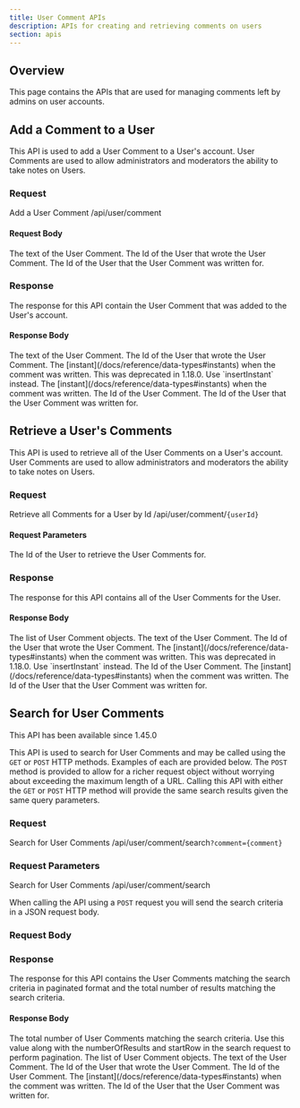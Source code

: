 ```yaml
---
title: User Comment APIs
description: APIs for creating and retrieving comments on users
section: apis
---
```


## Overview

This page contains the APIs that are used for managing comments left by admins on user accounts.

## Add a Comment to a User

This API is used to add a User Comment to a User's account. User Comments are used to allow administrators and moderators the ability to take notes on Users.

### Request

<APIAuthentication icon="lock">Add a User Comment</APIAuthentication>
<APIURI method="POST">/api/user/comment</APIURI>

<XFusionauthTenantIdHeaderScopedOperation />

#### Request Body

<APIBlock>
  <APIField name="userComment.comment" type="String" required>
    The text of the User Comment.
  </APIField>
  <APIField name="userComment.commenterId" type="UUID" required>
    The Id of the User that wrote the User Comment.
  </APIField>
  <APIField name="userComment.userId" type="UUID" required>
    The Id of the User that the User Comment was written for.
  </APIField>
</APIBlock>

<JSON title="Example Request JSON" src="user-comments/request.json" />

### Response

The response for this API contain the User Comment that was added to the User's account.

<StandardPostResponseCodes />

#### Response Body

<APIBlock>
  <APIField name="userComment.comment" type="String">
    The text of the User Comment.
  </APIField>
  <APIField name="userComment.commenterId" type="UUID">
    The Id of the User that wrote the User Comment.
  </APIField>
  <APIField name="userComment.createInstant" type="Long" deprecated>
    The [instant](/docs/reference/data-types#instants) when the comment was written. This was deprecated in 1.18.0. Use `insertInstant` instead.
  </APIField>
  <APIField name="userComment.insertInstant" type="Long">
    The [instant](/docs/reference/data-types#instants) when the comment was written.
  </APIField>
  <APIField name="userComment.id" type="UUID">
    The Id of the User Comment.
  </APIField>
  <APIField name="userComment.userId" type="UUID">
    The Id of the User that the User Comment was written for.
  </APIField>
</APIBlock>

<JSON title="Example Response JSON" src="user-comments/response.json" />


## Retrieve a User's Comments

This API is used to retrieve all of the User Comments on a User's account. User Comments are used to allow administrators and moderators the ability to take notes on Users.

### Request

<APIAuthentication icon="lock">Retrieve all Comments for a User by Id</APIAuthentication>
<APIURI method="GET">/api/user/comment/`{userId}`</APIURI>

<XFusionauthTenantIdHeaderScopedOperation />

#### Request Parameters

<APIBlock>
  <APIField name="userId" type="UUID" required>
    The Id of the User to retrieve the User Comments for.
  </APIField>
</APIBlock>


### Response

The response for this API contains all of the User Comments for the User.

<StandardGetResponseCodes />

#### Response Body

<APIBlock>
  <APIField name="userComments" type="Array">
    The list of User Comment objects.
  </APIField>
  <APIField name="userComments[x].comment" type="String">
    The text of the User Comment.
  </APIField>
  <APIField name="userComments[x].commenterId" type="UUID">
    The Id of the User that wrote the User Comment.
  </APIField>
  <APIField name="userComments[x].createInstant" type="Long" deprecated>
    The [instant](/docs/reference/data-types#instants) when the comment was written. This was deprecated in 1.18.0. Use `insertInstant` instead.
  </APIField>
  <APIField name="userComments[x].id" type="UUID">
    The Id of the User Comment.
  </APIField>
  <APIField name="userComments[x].insertInstant" type="Long">
    The [instant](/docs/reference/data-types#instants) when the comment was written.
  </APIField>
  <APIField name="userComments[x].userId" type="UUID">
    The Id of the User that the User Comment was written for.
  </APIField>
</APIBlock>

<JSON title="Example Response JSON" src="user-comments/responses.json" />

## Search for User Comments

<Aside type="version">
This API has been available since 1.45.0
</Aside>

This API is used to search for User Comments and may be called using the `GET` or `POST` HTTP methods. Examples of each are provided below. The `POST` method is provided to allow for a richer request object without worrying about exceeding the maximum length of a URL. Calling this API with either the `GET` or `POST` HTTP method will provide the same search results given the same query parameters.

### Request

<APIAuthentication icon="lock">Search for User Comments</APIAuthentication>
<APIURI method="GET">/api/user/comment/search`?comment={comment}`</APIURI>

<XFusionauthTenantIdHeaderScopedOperation />

### Request Parameters

<UserCommentSearchRequestParameters parameter_prefix="" />

<APIAuthentication icon="lock">Search for User Comments</APIAuthentication>
<APIURI method="POST">/api/user/comment/search</APIURI>

<XFusionauthTenantIdHeaderScopedOperation />

When calling the API using a `POST` request you will send the search criteria in a JSON request body.

### Request Body

<UserCommentSearchRequestParameters parameter_prefix="search." />


### Response

The response for this API contains the User Comments matching the search criteria in paginated format and the total number of results matching the search criteria.

<StandardGetResponseCodes never_missing never_search_error />

#### Response Body

<APIBlock>
  <APIField name="total" type="Integer">
    The total number of User Comments matching the search criteria. Use this value along with the <InlineField>numberOfResults</InlineField> and <InlineField>startRow</InlineField> in the search request to perform pagination.
  </APIField>
  <APIField name="userComments" type="Array">
    The list of User Comment objects.
  </APIField>
  <APIField name="userComments[x].comment" type="String">
    The text of the User Comment.
  </APIField>
  <APIField name="userComments[x].commenterId" type="UUID">
    The Id of the User that wrote the User Comment.
  </APIField>
  <APIField name="userComments[x].id" type="UUID">
    The Id of the User Comment.
  </APIField>
  <APIField name="userComments[x].insertInstant" type="Long">
    The [instant](/docs/reference/data-types#instants) when the comment was written.
  </APIField>
  <APIField name="userComments[x].userId" type="UUID">
    The Id of the User that the User Comment was written for.
  </APIField>
</APIBlock>

<JSON title="Example Response JSON" src="user-comments/search-response.json" />

